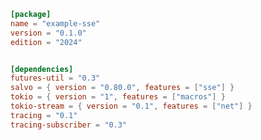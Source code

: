 
```toml  title="sse/Cargo.toml"
[package]
name = "example-sse"
version = "0.1.0"
edition = "2024"


[dependencies]
futures-util = "0.3"
salvo = { version = "0.80.0", features = ["sse"] }
tokio = { version = "1", features = ["macros"] }
tokio-stream = { version = "0.1", features = ["net"] }
tracing = "0.1"
tracing-subscriber = "0.3"

```